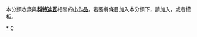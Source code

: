 {{Catnav|頁面分類|地理|国家|非洲国家|象牙海岸}}
{{hiddencat}}
{{WPSS-cat}}
本分類收錄與'''[[科特迪瓦|科特迪瓦]]'''相關的[[Wikipedia:小作品|小作品]]。若要將條目加入本分類下，請加入'''{{tl|CotedIvoire-stub}}'''，或者'''{{tl|科特迪瓦小作品}}'''模板。

[[Category:科特迪瓦|*]]
[[Category:非洲小作品|C]]